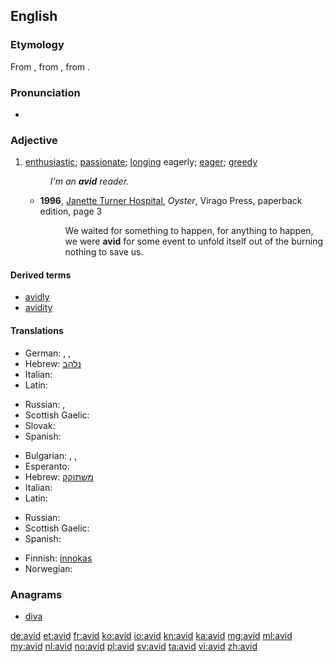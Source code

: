 ==English==

===Etymology===
From {{etyl|fr|en}} {{term|avide|lang=fr}}, from {{etyl|la|en}} {{term|avidus||eager, desirous; greedy|lang=la}}, from {{term/t|la|aveō||wish, desire, long for, crave}}.

===Pronunciation===
* {{IPA|/ævɪd/|/ævəd/|lang=en}}

===Adjective===
{{en-adj}}

# [[enthusiastic]]; [[passionate]]; [[long]]ing eagerly; [[eager]]; [[greedy]]
#: ''I'm an '''avid''' reader.''
#* '''1996''', [[w:Janette Turner Hospital|Janette Turner Hospital]], ''Oyster'', Virago Press, paperback edition, page 3
#*: We waited for something to happen, for anything to happen, we were '''avid''' for some event to unfold itself out of the burning nothing to save us.

====Derived terms====
* [[avidly]]
* [[avidity]]

====Translations====
{{trans-top|enthusiastic; passionate}}
* German: {{t-|de|passioniert}},  {{t+|de|begeistert}},  {{t+|de|eifrig}}
* Hebrew: [[נלהב]]
* Italian: {{t+|it|bramoso}}
* Latin: {{t+|la|avidus}}
{{trans-mid}}
* Russian: {{t+|ru|заядлый|tr=zajádlyj}}, {{t+|ru|страстный|tr=strástnyj}}
* Scottish Gaelic: {{t-|gd|gionach}}
* Slovak: {{t-|sk|nadšený|m}}
* Spanish: {{t+|es|ávido}}
{{trans-bottom}}

{{trans-top|longing eagerly; eager; greedy}}
* Bulgarian: {{t+|bg|алчен}},  {{t+|bg|лаком}},  {{t+|bg|ненаситен}}
* Esperanto: {{t|eo|avida}}
* Hebrew: [[משתוקק]]
* Italian: {{t+|it|avido}}
* Latin: {{t+|la|avidus}}
{{trans-mid}}
* Russian: {{t+|ru|алчный|tr=álčnyj}}
* Scottish Gaelic: {{t-|gd|gionach}}
* Spanish: {{t+|es|ávido}}
{{trans-bottom}}

{{checktrans-top}}
* Finnish: [[innokas]]
* Norwegian: {{t-|no|ivrig}}
{{trans-mid}}
{{trans-bottom}}

===Anagrams===
* [[diva#English|diva]]

[[de:avid]]
[[et:avid]]
[[fr:avid]]
[[ko:avid]]
[[io:avid]]
[[kn:avid]]
[[ka:avid]]
[[mg:avid]]
[[ml:avid]]
[[my:avid]]
[[nl:avid]]
[[no:avid]]
[[pl:avid]]
[[sv:avid]]
[[ta:avid]]
[[vi:avid]]
[[zh:avid]]